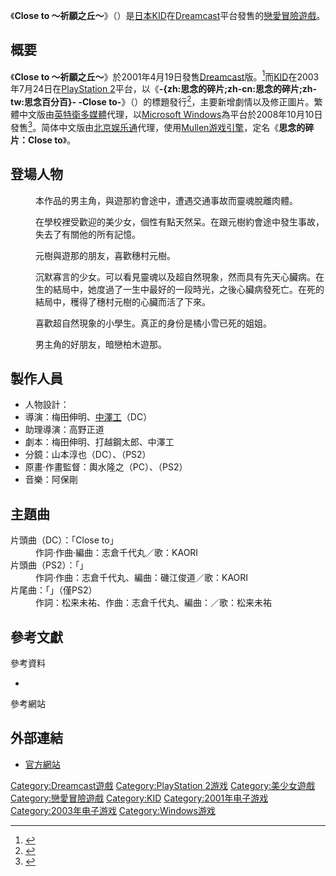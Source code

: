{{Infobox animanga/Headerofja
|標題= Close to ～祈願之丘～
|圖像= Close to ~Inori no Oka~ game cover.jpg
|尺寸= 
|說明= 《Close to ～祈願之丘～》的遊戲封面
|日文名稱= Close to ～祈りの丘～
|英文名稱= 
|假名= 
|羅馬字= 
|類型= 
}}

{{Infobox animanga/Game
|標題= Close to ～祈願之丘～<br />{{lang|ja|Close to ～祈りの丘～}}
|類型= [[戀愛冒險遊戲|戀愛冒險遊戲]]
|使用平臺= [[Dreamcast|Dreamcast]]
|最低配備= 
|推薦配備= 
|遊戲引擎= 
|修正檔= 
|最新版本= 
|開發團隊= {{flagicon|Japan}}[[KID|KID]]
|代理商= 
|製作人= 
|監製= 
|腳本= 
|人物設定= 
|音樂= 
|媒體= [[GD-ROM|GD-ROM]]
|遊戲人數= 1人
|發售日= 2001年4月19日
|啟用時期= 
|售價= 
|銷售數量= 
|對象年齡= [[CERO|CERO]]： 全年齡
|周邊界面= 
|內容圖片= 
|名字變更= 
|結局數= 
|記錄檔數= 
|記錄檔容量= 
|快速記錄= 
|快速讀取= 
|繼續遊戲= 
|畫面尺寸= 
|全螢幕表示模式= 
|音樂形式= 
|角色配音= 
|訊息回顧= 
|CG模式= 
|音樂模式= 
|回憶模式= 
|訊息略過= 
|自動模式= 
|其他= 
}}
{{Infobox animanga/Game
|標題= 思念百分百 -Close to-<br />{{lang|ja|想いのかけら -Close to-}}
|類型= [[戀愛冒險遊戲|戀愛冒險遊戲]]
|使用平臺= [[PlayStation_2|PlayStation 2]]<br />[[Microsoft_Windows|Microsoft Windows]]2000/XP/Vista
|最低配備= 
|推薦配備= 
|遊戲引擎= 
|修正檔= 
|最新版本= 
|開發團隊= KID
|代理商= {{flagicon|Japan}}KID（PS2版）<br />{{flagicon|Taiwan}}[[英特衛多媒體|英特衛多媒體]]（PC版）<br />{{flagicon|China}}[[北京娱乐通|北京娱乐通]]（PC版）
|製作人= 
|監製= 
|腳本= 
|人物設定= 
|音樂= 
|媒體= [[DVD-ROM|DVD-ROM]]
|遊戲人數= 1人
|發售日= 2003年7月24日（PS2版）<br />2008年10月10日（PC版）
|啟用時期= 
|售價= 
|銷售數量= 
|對象年齡= [[CERO|CERO]]： 全年齡
|周邊界面= 
|內容圖片= 
|名字變更= 
|結局數= 7
|記錄檔數= 
|記錄檔容量= 
|快速記錄= 
|快速讀取= 
|繼續遊戲= 
|畫面尺寸= 
|全螢幕表示模式= 
|音樂形式= 
|角色配音= 
|訊息回顧= 
|CG模式= 
|音樂模式= 
|回憶模式= 
|訊息略過= 
|自動模式= 
}}

{{Infobox animanga/Footerofja}}

《'''Close to ～祈願之丘～'''》（{{lang-ja|Close to 〜祈りの丘〜}}）是[[日本|日本]][[KID|KID]]在[[Dreamcast|Dreamcast]]平台發售的[[戀愛冒險遊戲|戀愛冒險遊戲]]。

== 概要 ==
《'''Close to 〜祈願之丘〜'''》於2001年4月19日發售[[Dreamcast|Dreamcast]]版。<ref>{{cite web|url=http://sega.jp/dc/010403/home.shtml|title=こんなに近くて…… こんなに遠い……|publisher=[[世嘉公司|世嘉公司]]|accessdate=2013年6月3日|language=Ja|archive-date=2019年9月24日|archive-url=https://web.archive.org/web/20190924204712/https://sega.jp/error.html|dead-url=no}}</ref>而[[KID|KID]]在2003年7月24日在[[PlayStation_2|PlayStation 2]]平台，以《'''-{zh:思念的碎片;zh-cn:思念的碎片;zh-tw:思念百分百}- -Close to-'''》（{{lang-ja|想いのかけら -Close to-}}）的標題發行<ref>{{cite web|url=http://www.amazon.co.jp/dp/B00009N2JY/|title=想いのかけら ~Close to~|publisher=[[Amazon.com|Amazon.co.jp]]|accessdate=2013年8月15日|language=ja|archive-date=2019年9月24日|archive-url=https://web.archive.org/web/20190924204733/https://www.amazon.co.jp/dp/B00009N2JY/|dead-url=no}}</ref>，主要新增劇情以及修正圖片。繁體中文版由[[英特衛多媒體|英特衛多媒體]]代理，以[[Microsoft_Windows|Microsoft Windows]]為平台於2008年10月10日發售<ref>{{cite web |url=http://gnn.gamer.com.tw/6/32786.html |title=網羅 KID 社堅強幕後陣容《思念百分百》開放中文版預購 |publisher=巴哈姆特電玩資訊站 |date=2008-10-06 |accessdate=2008-10-30 |language=zh-hant |archive-date=2008-10-09 |archive-url=https://web.archive.org/web/20081009023216/http://gnn.gamer.com.tw/6/32786.html |dead-url=no }}</ref>。简体中文版由[[北京娱乐通|北京娱乐通]]代理，使用[[Mullen游戏引擎|Mullen游戏引擎]]，定名《'''思念的碎片：Close to'''》。

== 登場人物 ==
;{{nihongo|穗村 元樹|穂村 元樹 （ほむら もとき）||}}
:本作品的男主角，與遊那約會途中，遭遇交通事故而靈魂脫離肉體。

;{{nihongo|柏木 遊那|柏木 遊那 （かしわぎ ゆうな）||[[聲優|聲優]]：[[麻績村真由子|麻績村真由子]]}}
:在學校裡受歡迎的美少女，個性有點天然呆。在跟元樹約會途中發生事故，失去了有關他的所有記憶。

;{{nihongo|汐見 翔子|汐見 翔子 （しおみ しょうこ）||聲優：[[中原麻衣|中原麻衣]]}}
:元樹與遊那的朋友，喜歡穗村元樹。

;{{nihongo|橘 小雪|橘 小雪 （たちばな こゆき）||聲優：[[釘宮理惠|釘宮理惠]]}}
:沉默寡言的少女。可以看見靈魂以及超自然現象，然而具有先天心臟病。在生的結局中，她度過了一生中最好的一段時光，之後心臟病發死亡。在死的結局中，穫得了穗村元樹的心臟而活了下來。

;{{nihongo|咲坂 麻衣|咲坂 麻衣 （さきさか まい）||聲優：[[松來未祐|松來未祐]]}}
:喜歡超自然現象的小學生。真正的身份是橘小雪已死的姐姐。

;{{nihongo|藤碕 龍作|藤碕 龍作 （ふじさき りゅうさく）||聲優：[[結城比呂|結城比呂]]}}
:男主角的好朋友，暗戀柏木遊那。

== 製作人員 ==
*人物設計：{{lang|ja|ごとP}}
*導演：梅田伸明、[[中澤工|中澤工]]（DC）
*助理導演：高野正道
*劇本：梅田伸明、打越鋼太郎、中澤工
*分鏡：山本淳也（DC）、{{lang|ja|伊藤まさひさ}}（PS2）
*原畫·作畫監督：輿水隆之（PC）、{{lang|ja|伊藤まさひさ}}（PS2）
*音樂：阿保剛

== 主題曲 ==
;片頭曲（DC）：「Close to」
:作詞·作曲·編曲：志倉千代丸／歌：KAORI
;片頭曲（PS2）：「{{lang|ja|想いのかけら}}」
:作詞·作曲：志倉千代丸、編曲：磯江俊道／歌：KAORI
;片尾曲：「{{lang|ja|ゆびきり}}」（僅PS2）
:作詞：松来未祐、作曲：志倉千代丸、編曲：{{lang|ja|斉藤かんじ}}／歌：松来未祐

== 參考文獻 ==
<div class="references-small">
;參考資料
* {{Cite web|url=http://acg.gamer.com.tw/acgDetail.php?s=18391|title=思念百分百 想いのかけら -Close to-|publisher=[[巴哈姆特電玩資訊站|巴哈姆特電玩資訊站]]|accessdate=2015年3月29日|language=zh-tw|archive-date=2015年4月2日|archive-url=https://web.archive.org/web/20150402122146/http://acg.gamer.com.tw/acgDetail.php?s=18391|dead-url=no}}
;參考網站
<references />
</div>

== 外部連結 ==
*[http://www.kid-game.jp/kid/game/game_galkid/close/index/index.html 官方網站]{{dead link|date=2017年11月 |bot=InternetArchiveBot |fix-attempted=yes }}{{ja icon}}

{{DEFAULTSORT:Close to inorinooka}}
[[Category:Dreamcast遊戲|Category:Dreamcast遊戲]]
[[Category:PlayStation_2游戏|Category:PlayStation 2游戏]]
[[Category:美少女遊戲|Category:美少女遊戲]]
[[Category:戀愛冒險遊戲|Category:戀愛冒險遊戲]]
[[Category:KID|Category:KID]]
[[Category:2001年电子游戏|Category:2001年电子游戏]]
[[Category:2003年电子游戏|Category:2003年电子游戏]]
[[Category:Windows游戏|Category:Windows游戏]]